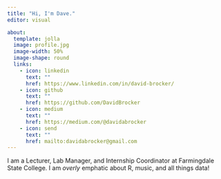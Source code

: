 ```yaml
---
title: "Hi, I'm Dave."
editor: visual

about:
  template: jolla
  image: profile.jpg
  image-width: 50%
  image-shape: round
  links:
    - icon: linkedin
      text: ""
      href: https://www.linkedin.com/in/david-brocker/
    - icon: github
      text: ""
      href: https://github.com/DavidBrocker
    - icon: medium
      text: ""
      href: https://medium.com/@davidabrocker
    - icon: send
      text: ""
      href: mailto:davidabrocker@gmail.com
---
```


I am a Lecturer, Lab Manager, and Internship Coordinator at Farmingdale State College. I am *overly* emphatic about R, music, and all things data!

